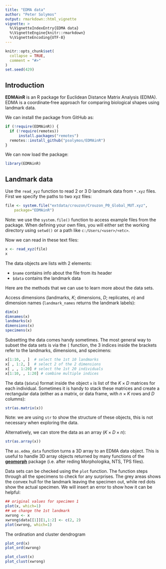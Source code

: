 ```yaml
---
title: "EDMA data"
author: "Peter Solymos"
output: rmarkdown::html_vignette
vignette: >
  %\VignetteIndexEntry{EDMA data}
  %\VignetteEngine{knitr::rmarkdown}
  %\VignetteEncoding{UTF-8}
---
```


```r
knitr::opts_chunk$set(
  collapse = TRUE,
  comment = "#>"
)
set.seed(429)
```

## Introduction

**EDMAinR** is an R package for Euclidean Distance Matrix Analysis (EDMA).
EDMA is a coordinate‐free approach for comparing biological shapes using landmark data.

We can install the package from GitHub as:

```r
if (!require(EDMAinR)) {
  if (!require(remotes))
      install.packages("remotes")
  remotes::install_github("psolymos/EDMAinR")
}
```

We can now load the package:

```r
library(EDMAinR)
```

## Landmark data

Use the `read_xyz` function to read 2 or 3 D landmark data from `*.xyz` files.
First we specify the paths to two xyz files:

```r
file <- system.file("extdata/crouzon/Crouzon_P0_Global_MUT.xyz", 
    package="EDMAinR")
```

Note: we use the `system.file()` function to access example files
from the package. When defining your own files,
you will either set the working directory using `setwd()` or
a path like `c:/Users/<user>/<etc>`.

Now we can read in these text files:

```r
x <- read_xyz(file)
x
```

The data objects are lists with 2 elements: 

- `$name` contains info about the file from its header
- `$data` contains the landmark data

Here are the methods that we can use to learn more about the data sets.

Access dimensions (landmarks, $K$; dimensions, $D$; replicates, $n$) 
and dimension names (`landmark_names` returns the landmark labels):

```r
dim(x)
dimnames(x)
landmarks(x)
dimensions(x)
specimens(x)
```

Subsetting the data comes handy sometimes. The most general way to subset
the data sets is via the `[` function, the 3 indices inside the brackets
refer to the landmarks, dimensions, and specimens:

```r
x[1:10, , ]  # select the 1st 10 landmarks
x[ , 1:2, ]  # select 2 of the 2 dimensions
x[ , , 1:20] # select the 1st 20 individuals
x[1:10, , 1:20] # combine multiple indices
```

The data (`$data`) format inside the object `x` is list of the $K \times D$
matrices for each individual. Sometimes it is handy to stack these
matrices and create a rectangular data (either as a matrix, or data frame,
with $n \times K$ rows and $D$ columns):

```r
str(as.matrix(x))
```

Note: we are using `str` to show the structure of these objects,
this is not necessary when exploring the data.

Alternatively, we can store the data as an array
($K \times D \times n$):

```r
str(as.array(x))
```

The `as.edma_data` function turns a 3D array to an EDMA data object.
This is useful to handle 3D array objects returned by many
functions of the [**geomorph**](https://cran.r-project.org/package=geomorph) 
package (i.e. after reding Morphologika, NTS, TPS files).

Data sets can be checked using the `plot` function. 
The function steps through all the specimens to check
for any surprises.
The grey areas shows the convex hull for the landmark
leaving the specimen out, while red dots show the
actual specimen.
We will insert an error to show how it can be helpful:

```r
## original values for specimen 1
plot(x, which=1)
## we change the 1st landmark
xwrong <- x
xwrong$data[[1]][1,1:2] <- c(2, 2)
plot(xwrong, which=1)
```

The ordination and cluster dendrogram

```r
plot_ord(x)
plot_ord(xwrong)
```

```r
plot_clust(x)
plot_clust(xwrong)
```

